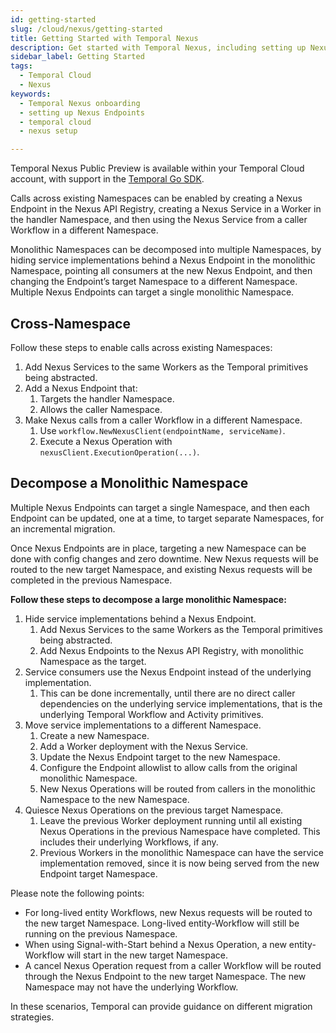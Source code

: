 ```yaml
---
id: getting-started
slug: /cloud/nexus/getting-started
title: Getting Started with Temporal Nexus
description: Get started with Temporal Nexus, including setting up Nexus Endpoints and integrating Nexus into your Temporal Workflows.
sidebar_label: Getting Started
tags:
  - Temporal Cloud
  - Nexus
keywords:
  - Temporal Nexus onboarding
  - setting up Nexus Endpoints
  - temporal cloud
  - nexus setup

---
```


Temporal Nexus Public Preview is available within your Temporal Cloud account, with support in the [Temporal Go SDK](/develop/go).

Calls across existing Namespaces can be enabled by creating a Nexus Endpoint in the Nexus API Registry, creating a Nexus Service in a Worker in the handler Namespace, and then using the Nexus Service from a caller Workflow in a different Namespace.

Monolithic Namespaces can be decomposed into multiple Namespaces, by hiding service implementations behind a Nexus Endpoint in the monolithic Namespace, pointing all consumers at the new Nexus Endpoint, and then changing the Endpoint’s target Namespace to a different Namespace.
Multiple Nexus Endpoints can target a single monolithic Namespace.

## Cross-Namespace

Follow these steps to enable calls across existing Namespaces:

1. Add Nexus Services to the same Workers as the Temporal primitives being abstracted.
2. Add a Nexus Endpoint that:
   1. Targets the handler Namespace.
   2. Allows the caller Namespace.
3. Make Nexus calls from a caller Workflow in a different Namespace.
   1. Use `workflow.NewNexusClient(endpointName, serviceName)`.
   2. Execute a Nexus Operation with `nexusClient.ExecutionOperation(...)`.

## Decompose a Monolithic Namespace

Multiple Nexus Endpoints can target a single Namespace, and then each Endpoint can be updated, one at a time, to target separate Namespaces, for an incremental migration.

Once Nexus Endpoints are in place, targeting a new Namespace can be done with config changes and zero downtime.
New Nexus requests will be routed to the new target Namespace, and existing Nexus requests will be completed in the previous Namespace.

**Follow these steps to decompose a large monolithic Namespace:**

1. Hide service implementations behind a Nexus Endpoint.
   1. Add Nexus Services to the same Workers as the Temporal primitives being abstracted.
   2. Add Nexus Endpoints to the Nexus API Registry, with monolithic Namespace as the target.
2. Service consumers use the Nexus Endpoint instead of the underlying implementation.
   1. This can be done incrementally, until there are no direct caller dependencies on the underlying service implementations, that is the underlying Temporal Workflow and Activity primitives.
3. Move service implementations to a different Namespace.
   1. Create a new Namespace.
   2. Add a Worker deployment with the Nexus Service.
   3. Update the Nexus Endpoint target to the new Namespace.
   4. Configure the Endpoint allowlist to allow calls from the original monolithic Namespace.
   5. New Nexus Operations will be routed from callers in the monolithic Namespace to the new Namespace.
4. Quiesce Nexus Operations on the previous target Namespace.
   1. Leave the previous Worker deployment running until all existing Nexus Operations in the previous Namespace have completed.
      This includes their underlying Workflows, if any.
   2. Previous Workers in the monolithic Namespace can have the service implementation removed, since it is now being served from the new Endpoint target Namespace.

Please note the following points:

- For long-lived entity Workflows, new Nexus requests will be routed to the new target Namespace.
  Long-lived entity-Workflow will still be running on the previous Namespace.
- When using Signal-with-Start behind a Nexus Operation, a new entity-Workflow will start in the new target Namespace.
- A cancel Nexus Operation request from a caller Workflow will be routed through the Nexus Endpoint to the new target Namespace.
  The new Namespace may not have the underlying Workflow.

In these scenarios, Temporal can provide guidance on different migration strategies.
